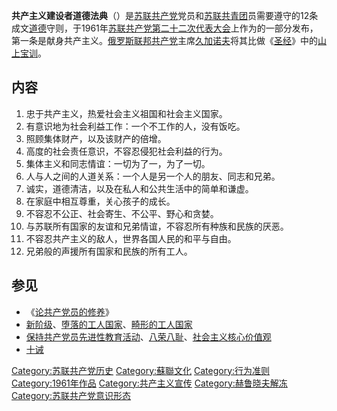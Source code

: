 '''共产主义建设者道德法典'''（{{lang-ru|Моральный кодекс строителя коммунизма}}）是[[苏联共产党|苏联共产党]]党员和[[苏联共青团|苏联共青团]]员需要遵守的12条成文[[道德|道德]]守则，于1961年[[苏联共产党第二十二次代表大会|苏联共产党第二十二次代表大会]]上作为{{le|苏联共产党党纲|Program of the Communist Party of the Soviet Union|新党纲}}的一部分发布，第一条是献身共产主义。[[俄罗斯联邦共产党|俄罗斯联邦共产党]]主席[[久加诺夫|久加诺夫]]将其比做《[[圣经|圣经]]》中的[[山上宝训|山上宝训]]。

==内容==
# 忠于共产主义，热爱社会主义祖国和社会主义国家。
# 有意识地为社会利益工作：一个不工作的人，没有饭吃。
# 照顾集体财产，以及该财产的倍增。
# 高度的社会责任意识，不容忍侵犯社会利益的行为。
# 集体主义和同志情谊：一切为了一，为了一切。
# 人与人之间的人道关系：一个人是另一个人的朋友、同志和兄弟。
# 诚实，道德清洁，以及在私人和公共生活中的简单和谦虚。
# 在家庭中相互尊重，关心孩子的成长。
# 不容忍不公正、社会寄生、不公平、野心和贪婪。
# 与苏联所有国家的友谊和兄弟情谊，不容忍所有种族和民族的厌恶。
# 不容忍共产主义的敌人，世界各国人民的和平与自由。
# 兄弟般的声援所有国家和民族的所有工人。
==参见==
* 《[[论共产党员的修养|论共产党员的修养]]》
* [[新阶级|新阶级]]、[[堕落的工人国家|堕落的工人国家]]、[[畸形的工人国家|畸形的工人国家]]
* [[保持共产党员先进性教育活动|保持共产党员先进性教育活动]]、[[八荣八耻|八荣八耻]]、[[社会主义核心价值观|社会主义核心价值观]]
* [[十诫|十诫]]

[[Category:苏联共产党历史|Category:苏联共产党历史]]
[[Category:蘇聯文化|Category:蘇聯文化]]
[[Category:行为准则|Category:行为准则]]
[[Category:1961年作品|Category:1961年作品]]
[[Category:共产主义宣传|Category:共产主义宣传]]
[[Category:赫鲁晓夫解冻|Category:赫鲁晓夫解冻]]
[[Category:苏联共产党意识形态|Category:苏联共产党意识形态]]